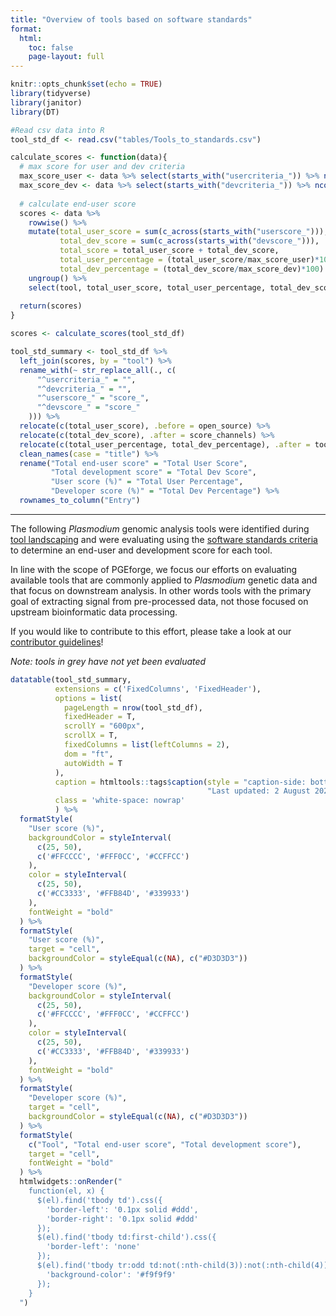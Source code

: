 ```yaml
---
title: "Overview of tools based on software standards"
format: 
  html:
    toc: false
    page-layout: full
---
```


```r
knitr::opts_chunk$set(echo = TRUE)
library(tidyverse)
library(janitor)
library(DT)
```

```r
#Read csv data into R
tool_std_df <- read.csv("tables/Tools_to_standards.csv")
```

```r
calculate_scores <- function(data){
  # max score for user and dev criteria
  max_score_user <- data %>% select(starts_with("usercriteria_")) %>% ncol() * 2
  max_score_dev <- data %>% select(starts_with("devcriteria_")) %>% ncol() * 2
  
  # calculate end-user score
  scores <- data %>% 
    rowwise() %>% 
    mutate(total_user_score = sum(c_across(starts_with("userscore_"))),
           total_dev_score = sum(c_across(starts_with("devscore_"))),
           total_score = total_user_score + total_dev_score,
           total_user_percentage = (total_user_score/max_score_user)*100,
           total_dev_percentage = (total_dev_score/max_score_dev)*100) %>% 
    ungroup() %>%
    select(tool, total_user_score, total_user_percentage, total_dev_score, total_dev_percentage)
  
  return(scores)
}
```


```r
scores <- calculate_scores(tool_std_df)

tool_std_summary <- tool_std_df %>% 
  left_join(scores, by = "tool") %>% 
  rename_with(~ str_replace_all(., c(
      "^usercriteria_" = "",
      "^devcriteria_" = "",
      "^userscore_" = "score_",
      "^devscore_" = "score_"
    ))) %>%
  relocate(c(total_user_score), .before = open_source) %>% 
  relocate(c(total_dev_score), .after = score_channels) %>% 
  relocate(c(total_user_percentage, total_dev_percentage), .after = tool) %>% 
  clean_names(case = "title") %>% 
  rename("Total end-user score" = "Total User Score",
         "Total development score" = "Total Dev Score",
         "User score (%)" = "Total User Percentage",
         "Developer score (%)" = "Total Dev Percentage") %>% 
  rownames_to_column("Entry")
```

----------

The following *Plasmodium* genomic analysis tools were identified during [tool landscaping](tool_landscaping.qmd) and were evaluating using the [software standards criteria](software_standards.qmd) to determine an end-user and development score for each tool. 

In line with the scope of PGEforge, we focus our efforts on evaluating available tools that are commonly applied to *Plasmodium* genetic data and that focus on downstream analysis. In other words tools with the primary goal of extracting signal from pre-processed data, not those focused on upstream bioinformatic data processing.

If you would like to contribute to this effort, please take a look at our [contributor guidelines](how_to_contribute.qmd)!


*Note: tools in grey have not yet been evaluated* 
```r
datatable(tool_std_summary,
          extensions = c('FixedColumns', 'FixedHeader'),
          options = list(
            pageLength = nrow(tool_std_df),
            fixedHeader = T,
            scrollY = "600px",
            scrollX = T,
            fixedColumns = list(leftColumns = 2),
            dom = "ft",
            autoWidth = T
          ),
          caption = htmltools::tags$caption(style = "caption-side: bottom; text-align: left; font-style: italic",
                                            "Last updated: 2 August 2024"),
          class = 'white-space: nowrap'
          ) %>% 
  formatStyle(
    "User score (%)",
    backgroundColor = styleInterval(
      c(25, 50),
      c('#FFCCCC', '#FFF0CC', '#CCFFCC')
    ),
    color = styleInterval(
      c(25, 50),
      c('#CC3333', '#FFB84D', '#339933')
    ),
    fontWeight = "bold"
  ) %>%
  formatStyle(
    "User score (%)",
    target = "cell",
    backgroundColor = styleEqual(c(NA), c("#D3D3D3"))
  ) %>% 
  formatStyle(
    "Developer score (%)",
    backgroundColor = styleInterval(
      c(25, 50),
      c('#FFCCCC', '#FFF0CC', '#CCFFCC')
    ),
    color = styleInterval(
      c(25, 50),
      c('#CC3333', '#FFB84D', '#339933')
    ),
    fontWeight = "bold"
  ) %>%
  formatStyle(
    "Developer score (%)",
    target = "cell",
    backgroundColor = styleEqual(c(NA), c("#D3D3D3"))
  ) %>% 
  formatStyle(
    c("Tool", "Total end-user score", "Total development score"),
    target = "cell",
    fontWeight = "bold"
  ) %>%
  htmlwidgets::onRender("
    function(el, x) {
      $(el).find('tbody td').css({
        'border-left': '0.1px solid #ddd',
        'border-right': '0.1px solid #ddd'
      });
      $(el).find('tbody td:first-child').css({
        'border-left': 'none'
      });
      $(el).find('tbody tr:odd td:not(:nth-child(3)):not(:nth-child(4))').css({
        'background-color': '#f9f9f9'
      });
    }
  ")
```
